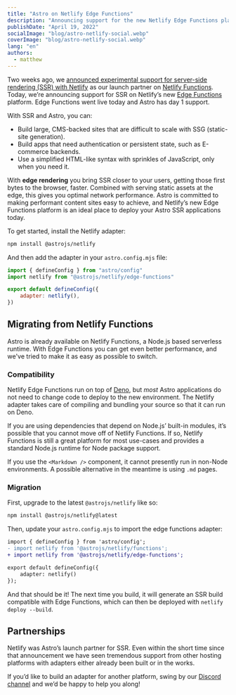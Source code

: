 ```yaml
---
title: "Astro on Netlify Edge Functions"
description: "Announcing support for the new Netlify Edge Functions platform"
publishDate: "April 19, 2022"
socialImage: "blog/astro-netlify-social.webp"
coverImage: "blog/astro-netlify-social.webp"
lang: "en"
authors:
  - matthew
---
```


Two weeks ago, we [announced experimental support for server-side rendering (SSR) with Netlify](https://www.netlify.com/blog/astro-ssr) as our launch partner on [Netlify Functions](https://docs.netlify.com/functions/overview/). Today, we’re announcing support for SSR on Netlify’s new [Edge Functions](https://www.netlify.com/products/#netlify-edge-functions) platform. Edge Functions went live today and Astro has day 1 support.

With SSR and Astro, you can:

- Build large, CMS-backed sites that are difficult to scale with SSG (static-site generation).
- Build apps that need authentication or persistent state, such as E-commerce backends.
- Use a simplified HTML-like syntax with sprinkles of JavaScript, only when you need it.

With **edge rendering** you bring SSR closer to your users, getting those first bytes to the browser, faster. Combined with serving static assets at the edge, this gives you optimal network performance. Astro is committed to making performant content sites easy to achieve, and Netlify’s new Edge Functions platform is an ideal place to deploy your Astro SSR applications today.

To get started, install the Netlify adapter:

```bash
npm install @astrojs/netlify
```

And then add the adapter in your `astro.config.mjs` file:

```jsx
import { defineConfig } from "astro/config"
import netlify from "@astrojs/netlify/edge-functions"

export default defineConfig({
	adapter: netlify(),
})
```

## Migrating from Netlify Functions

Astro is already available on Netlify Functions, a Node.js based serverless runtime. With Edge Functions you can get even better performance, and we've tried to make it as easy as possible to switch.

### Compatibility

Netlify Edge Functions run on top of [Deno](https://deno.land/), but _most_ Astro applications do not need to change code to deploy to the new environment. The Netlify adapter takes care of compiling and bundling your source so that it can run on Deno.

If you are using dependencies that depend on Node.js’ built-in modules, it’s possible that you cannot move off of Netlify Functions. If so, Netlify Functions is still a great platform for most use-cases and provides a standard Node.js runtime for Node package support.

If you use the `<Markdown />` component, it cannot presently run in non-Node environments. A possible alternative in the meantime is using `.md` pages.

### Migration

First, upgrade to the latest `@astrojs/netlify` like so:

```bash
npm install @astrojs/netlify@latest
```

Then, update your `astro.config.mjs` to import the edge functions adapter:

```diff
import { defineConfig } from 'astro/config';
- import netlify from '@astrojs/netlify/functions';
+ import netlify from '@astrojs/netlify/edge-functions';

export default defineConfig({
	adapter: netlify()
});
```

And that should be it! The next time you build, it will generate an SSR build compatible with Edge Functions, which can then be deployed with `netlify deploy --build`.

## Partnerships

Netlify was Astro’s launch partner for SSR. Even within the short time since that announcement we have seen tremendous support from other hosting platforms with adapters either already been built or in the works.

If you’d like to build an adapter for another platform, swing by our [Discord channel](https://discord.com/channels/830184174198718474/852168748353060875) and we’d be happy to help you along!
